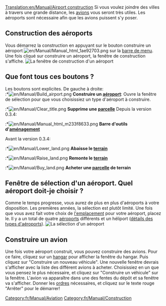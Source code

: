 [[Translation:en/Manual/Airport construction]]
{{fr/Dépassé}}
{{fr/Manual/Table des matières}}
Si vous voulez joindre des villes à travers une grande distance, les [[fr/Manual/Avions|avions]] vous seront très utiles. Les aéroports sont nécessaire afin que les avions puissent s'y poser.

==Construction des aéroports==
Vous démarrez la construction en appuyant sur le bouton construire un aéroport [[File:en/Manual/Manual html 1ae92703.png]] sur la [[fr/Manual/Interface|barre de menu]]. Une fois cliqué sur construire un aéroport, la fenêtre de construction s'affiche.
[[File:fr/Manual/Airport construction.png|none|frame|La fenêtre de construction d'un aéroport]]

==Que font tous ces boutons ?==
Les boutons sont explicites. De gauche à droite:<br>
:*[[File:en/Manual/Build airport.png]] '''Construire un [[fr/Manual/Aéroports|aéroport]] ''': Ouvre la fenêtre de sélection pour que vous choisissiez un type d'aéroport à construire.
:*[[File:en/Manual/Clear title.png]] '''Supprime une [[fr/Manual/Aménagement Paysager|parcelle]] '''
Depuis la version 0.3.4:
:*[[File:en/Manual/Manual html m233f8633.png]] '''Barre d'outils d'[[fr/Manual/Aménagement Paysager|aménagement]] '''

Avant la version 0.3.4:
:*[[File:en/Manual/Lower land.png]] '''Abaisse le [[fr/Manual/Aménagement Paysager|terrain]] '''
:*[[File:en/Manual/Raise land.png]] '''Remonte le [[fr/Manual/Aménagement Paysager|terrain]] '''
:*[[File:en/Manual/Buy land.png]] '''Acheter une [[fr/Manual/Aménagement Paysager|parcelle]] de terrain'''

==Fenêtre de sélection d'un aéroport. Quel aéroport doit-je choisir ?==
Comme le temps progresse, vous aurez de plus en plus d'aéroports à votre disposition. Les premières années, la sélection est plutôt limité. Une fois que vous avez fait votre choix de [[fr/Manual/Gares|l'emplacement]] pour votre aéroport, placez le. Il y a un total de quatre [[fr/Manual/Aéroports|aéroports]] différents et un héliport ([[fr/Manual/Aéroports|détails des types d'aéroports]]).
[[File:fr/Manual/Airport-selection1.png|none|frame|La sélection d'un aéroport]]

==Construire un avion==
Une fois votre aéroport construit, vous pouvez construire des avions. Pour ce faire, cliquez sur un [[fr/Manual/Dépôts|hangar]] pour afficher la fenêtre du hangar. Puis cliquez sur "Construire un nouveau véhicule". Une nouvelle fenêtre devrais s'afficher avec la liste des différent avions à acheter. Choisissiez en un que vous pensez le plus nécessaire, et cliquez sur "Construire un véhicule" sur la fenêtre. L'avion va apparaître dans une des fentes du dépôt et sa fenêtre va s'afficher. Donner les [[fr/Manual/Ordres|ordres]] nécessaires, et cliquez sur le texte rouge "Arrêter" pour le démarrer!

[[Category:fr/Manual/Aviation]]
[[Category:fr/Manual/Construction]]